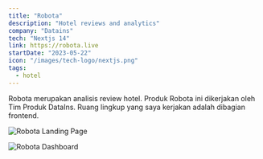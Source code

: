 ```yaml
---
title: "Robota"
description: "Hotel reviews and analytics"
company: "Datains"
tech: "Nextjs 14"
link: https://robota.live
startDate: "2023-05-22"
icon: "/images/tech-logo/nextjs.png"
tags:
  - hotel
---
```


Robota merupakan analisis review hotel. Produk Robota ini dikerjakan oleh Tim Produk DataIns. Ruang lingkup yang saya kerjakan adalah dibagian frontend.

<Image
  src="/images/projects/robota/landing.png"
  alt="Robota Landing Page"
  size={1600}
  caption="Landing page Robota"
/>

<Image
  src="/images/projects/robota/dashboard.png"
  alt="Robota Dashboard"
  size={1600}
  caption="Dashboard Robota"
/>

